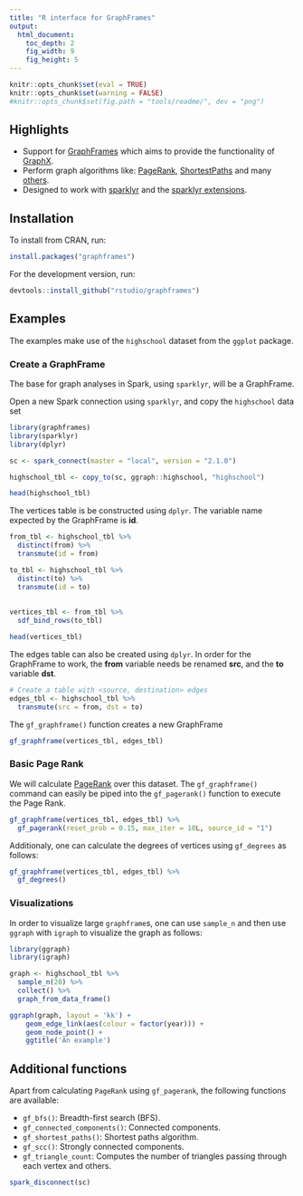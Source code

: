 ```yaml
---
title: "R interface for GraphFrames"
output:
  html_document:
    toc_depth: 2
    fig_width: 9
    fig_height: 5
---
```



```r
knitr::opts_chunk$set(eval = TRUE)
knitr::opts_chunk$set(warning = FALSE)
#knitr::opts_chunk$set(fig.path = "tools/readme/", dev = "png")
```

## Highlights

- Support for [GraphFrames](https://graphframes.github.io/graphframes/) which aims to provide the functionality of [GraphX](http://spark.apache.org/graphx/).
- Perform graph algorithms like: [PageRank](https://graphframes.github.io/api/scala/index.html#org.graphframes.lib.PageRank), [ShortestPaths](https://graphframes.github.io/api/scala/index.html#org.graphframes.lib.ShortestPaths) and many [others](https://graphframes.github.io/api/scala/#package).
- Designed to work with [sparklyr](https://spark.rstudio.com) and the [sparklyr extensions](http://spark.rstudio.com/extensions.html).


## Installation

To install from CRAN, run:
```r
install.packages("graphframes")
```

For the development version, run:
```r
devtools::install_github("rstudio/graphframes")
```

## Examples

The examples make use of the `highschool` dataset from the `ggplot` package.

### Create a GraphFrame

The base for graph analyses in Spark, using `sparklyr`, will be a GraphFrame.  

Open a new Spark connection using `sparklyr`, and copy the `highschool` data set

```r
library(graphframes)
library(sparklyr)
library(dplyr)

sc <- spark_connect(master = "local", version = "2.1.0")

highschool_tbl <- copy_to(sc, ggraph::highschool, "highschool")

head(highschool_tbl)
```

The vertices table is be constructed using `dplyr`.  The variable name expected by the GraphFrame is **id**.

```r

from_tbl <- highschool_tbl %>% 
  distinct(from) %>% 
  transmute(id = from)

to_tbl <- highschool_tbl %>% 
  distinct(to) %>% 
  transmute(id = to)
  
  
vertices_tbl <- from_tbl %>%
  sdf_bind_rows(to_tbl)

head(vertices_tbl)
```

The edges table can also be created using `dplyr`. In order for the GraphFrame to work,  the **from** variable needs be renamed **src**, and the **to** variable **dst**.
```r
# Create a table with <source, destination> edges
edges_tbl <- highschool_tbl %>% 
  transmute(src = from, dst = to)
```

The `gf_graphframe()` function creates a new GraphFrame 
```r
gf_graphframe(vertices_tbl, edges_tbl) 
```

### Basic Page Rank

We will calculate [PageRank](https://en.wikipedia.org/wiki/PageRank) over this dataset. The `gf_graphframe()` command can easily be piped into the `gf_pagerank()` function to execute the Page Rank.
```r
gf_graphframe(vertices_tbl, edges_tbl) %>%
  gf_pagerank(reset_prob = 0.15, max_iter = 10L, source_id = "1")
```


Additionaly, one can calculate the degrees of vertices using `gf_degrees` as follows:

```r
gf_graphframe(vertices_tbl, edges_tbl) %>% 
  gf_degrees()
```

### Visualizations

In order to visualize large `graphframe`s, one can use `sample_n` and then use `ggraph` with `igraph` to visualize the graph as follows:

```r
library(ggraph)
library(igraph)

graph <- highschool_tbl %>%
  sample_n(20) %>%
  collect() %>%
  graph_from_data_frame()

ggraph(graph, layout = 'kk') + 
    geom_edge_link(aes(colour = factor(year))) + 
    geom_node_point() + 
    ggtitle('An example')
```


## Additional functions

Apart from calculating `PageRank` using `gf_pagerank`, the following functions are available: 

- `gf_bfs()`: Breadth-first search (BFS).
- `gf_connected_components()`: Connected components.
- `gf_shortest_paths()`: Shortest paths algorithm.
- `gf_scc()`: Strongly connected components.
- `gf_triangle_count`: Computes the number of triangles passing through each vertex and others.


```r
spark_disconnect(sc)
```
